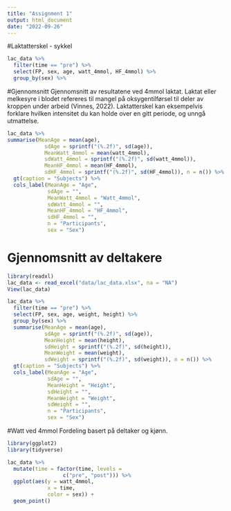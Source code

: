 ```yaml
---
title: "Assignment 1"
output: html_document
date: "2022-09-26"
---
```

#Laktatterskel - sykkel

```r
lac_data %>%
  filter(time == "pre") %>%
  select(FP, sex, age, watt_4mmol, HF_4mmol) %>%
  group_by(sex) %>%
```


#Gjennomsnitt
Gjennomsnitt av resultatene ved 4mmol laktat. Laktat eller melkesyre i blodet refereres til mangel på oksygentilførsel til deler av kroppen under arbeid (Vinnes, 2022). Laktatterskel kan eksempelvis forklare hvilken intensitet du kan holde over en gitt periode, og unngå utmattelse. 

```r
lac_data %>%
summarise(MeanAge = mean(age),
            sdAge = sprintf("(%.2f)", sd(age)),
            MeanWatt_4mmol = mean(watt_4mmol),
            sdWatt_4mmol = sprintf("(%.2f)", sd(watt_4mmol)),
            MeanHF_4mmol = mean(HF_4mmol),
            sdHF_4mmol = sprintf("(%.2f)", sd(HF_4mmol)), n = n()) %>%
  gt(caption = "Subjects") %>%
  cols_label(MeanAge = "Age",
             sdAge = "",
             MeanWatt_4mmol = "Watt_4mmol",
             sdWatt_4mmol = "",
             MeanHF_4mmol = "HF_4mmol",
             sdHF_4mmol = "",
             n = "Participants",
             sex = "Sex")

```


# Gjennomsnitt av deltakere
```r
library(readxl)
lac_data <- read_excel("data/lac_data.xlsx", na = "NA")
View(lac_data)

lac_data %>%
  filter(time == "pre") %>%
  select(FP, sex, age, weight, height) %>%
  group_by(sex) %>%
  summarise(MeanAge = mean(age),
            sdAge = sprintf("(%.2f)", sd(age)),
            MeanHeight = mean(height),
            sdHeight = sprintf("(%.2f)", sd(height)),
            MeanWeight = mean(weight),
            sdWeight = sprintf("(%.2f)", sd(weight)), n = n()) %>%
  gt(caption = "Subjects") %>%
  cols_label(MeanAge = "Age",
             sdAge = "",
             MeanHeight = "Height",
             sdHeight = "",
             MeanWeight = "Weight",
             sdWeight = "",
             n = "Participants",
             sex = "Sex")
```

#Watt ved 4mmol
Fordeling basert på deltaker og kjønn.
```r
library(ggplot2)
library(tidyverse)

lac_data %>% 
  mutate(time = factor(time, levels = 
                  c("pre", "post"))) %>%
  ggplot(aes(y = watt_4mmol, 
             x = time,
             color = sex)) + 
  geom_point() 
```


